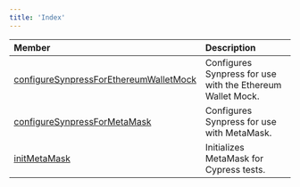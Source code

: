 ```yaml
---
title: 'Index'
---
```


| Member | Description |
| :------ | :------ |
| [configureSynpressForEthereumWalletMock](./configureSynpressForEthereumWalletMock) | Configures Synpress for use with the Ethereum Wallet Mock. |
| [configureSynpressForMetaMask](./configureSynpressForMetaMask) | Configures Synpress for use with MetaMask. |
| [initMetaMask](./initMetaMask) | Initializes MetaMask for Cypress tests. |
